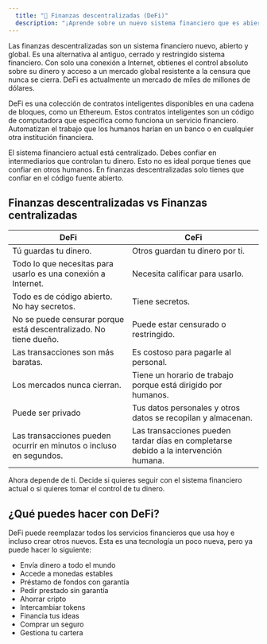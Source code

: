 ```yaml
---
  title: "🧱 Finanzas descentralizadas (DeFi)"
  description: "¡Aprende sobre un nuevo sistema financiero que es abierto, resistente a la censura y global!"
---
```


Las finanzas descentralizadas son un sistema financiero nuevo, abierto y global. Es una alternativa al antiguo, cerrado y restringido sistema financiero. Con solo una conexión a Internet, obtienes el control absoluto sobre su dinero y acceso a un mercado global resistente a la censura que nunca se cierra. DeFi es actualmente un mercado de miles de millones de dólares.

DeFi es una colección de contratos inteligentes disponibles en una cadena de bloques, como un Ethereum. Estos contratos inteligentes son un código de computadora que especifica como funciona un servicio financiero. Automatizan el trabajo que los humanos harían en un banco o en cualquier otra institución financiera.

El sistema financiero actual está centralizado. Debes confiar en intermediarios que controlan tu dinero. Esto no es ideal porque tienes que confiar en otros humanos. En finanzas descentralizadas solo tienes que confiar en el código fuente abierto.

## Finanzas descentralizadas vs Finanzas centralizadas

| DeFi                                                               | CeFi                                                                                 |
| ------------------------------------------------------------------ | ------------------------------------------------------------------------------------ |
| Tú guardas tu dinero.                                              | Otros guardan tu dinero por ti.                                                      |
| Todo lo que necesitas para usarlo es una conexión a Internet.      | Necesita calificar para usarlo.                                                      |
| Todo es de código abierto. No hay secretos.                        | Tiene secretos.                                                                      |
| No se puede censurar porque está descentralizado. No tiene dueño.  | Puede estar censurado o restringido.                                                 |
| Las transacciones son más baratas.                                 | Es costoso para pagarle al personal.                                                 |
| Los mercados nunca cierran.                                        | Tiene un horario de trabajo porque está dirigido por humanos.                        |
| Puede ser privado                                                  | Tus datos personales y otros datos se recopilan y almacenan.                         |
| Las transacciones pueden ocurrir en minutos o incluso en segundos. | Las transacciones pueden tardar días en completarse debido a la intervención humana. |

Ahora depende de ti. Decide si quieres seguir con el sistema financiero actual o si quieres tomar el control de tu dinero.

## ¿Qué puedes hacer con DeFi?

DeFi puede reemplazar todos los servicios financieros que usa hoy e incluso crear otros nuevos. Esta es una tecnología un poco nueva, pero ya puede hacer lo siguiente:

- Envía dinero a todo el mundo
- Accede a monedas estables
- Préstamo de fondos con garantía
- Pedir prestado sin garantía
- Ahorrar cripto
- Intercambiar tokens
- Financia tus ideas
- Comprar un seguro
- Gestiona tu cartera

